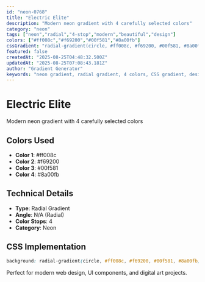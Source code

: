 ```yaml
---
id: "neon-0768"
title: "Electric Elite"
description: "Modern neon gradient with 4 carefully selected colors"
category: "neon"
tags: ["neon","radial","4-stop","modern","beautiful","design"]
colors: ["#ff008c","#f69200","#00f581","#8a00fb"]
cssGradient: "radial-gradient(circle, #ff008c, #f69200, #00f581, #8a00fb)"
featured: false
createdAt: "2025-08-25T04:48:32.500Z"
updatedAt: "2025-08-25T07:08:43.181Z"
author: "Gradient Generator"
keywords: "neon gradient, radial gradient, 4 colors, CSS gradient, design, #ff008c, #f69200, #00f581, #8a00fb"
---
```


# Electric Elite

Modern neon gradient with 4 carefully selected colors

## Colors Used
- **Color 1**: #ff008c
- **Color 2**: #f69200
- **Color 3**: #00f581
- **Color 4**: #8a00fb

## Technical Details
- **Type**: Radial Gradient
- **Angle**: N/A (Radial)
- **Color Stops**: 4
- **Category**: Neon

## CSS Implementation
```css
background: radial-gradient(circle, #ff008c, #f69200, #00f581, #8a00fb);
```

Perfect for modern web design, UI components, and digital art projects.
